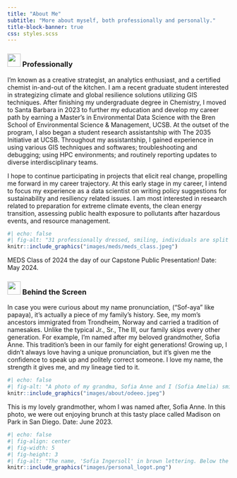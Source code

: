 ```yaml
---
title: "About Me"
subtitle: "More about myself, both professionally and personally."
title-block-banner: true
css: styles.scss
---
```


### ![](images/world-map.png){width="30"} Professionally 

I'm known as a creative strategist, an analytics enthusiast, and a certified chemist in-and-out of the kitchen. I am a recent graduate student interested in strategizing climate and global resilience solutions utilizing GIS techniques. After finishing my undergraduate degree in Chemistry, I moved to Santa Barbara in 2023 to further my education and develop my career path by earning a Master’s in Environmental Data Science with the Bren School of Environmental Science & Management, UCSB. At the outset of the program, I also began a student research assistantship with The 2035 Initiative at UCSB. Throughout my assistantship, I gained experience in using various GIS techniques and softwares; troubleshooting and debugging; using HPC environments; and routinely reporting updates to diverse interdisciplinary teams.

I hope to continue participating in projects that elicit real change, propelling me forward in my career trajectory. At this early stage in my career, I intend to focus my experience as a data scientist on writing policy suggestions for sustainability and resiliency related issues. I am most interested in research related to preparation for extreme climate events, the clean energy transition, assessing public health exposure to pollutants after hazardous events, and resource management.

::: column-margin
```r
#| echo: false
#| fig-alt: "31 professionally dressed, smiling, individuals are split into two rows. There are 29 MEDS students, one professor, and one dean (both are on the bottom right side). There are palm trees and a big red fish sculpture attached to a pole in the background."
knitr::include_graphics("images/meds/meds_class.jpeg")
```

::: {.center-text .extra-small-text .dark-gray-text .topbr}
MEDS Class of 2024 the day of our Capstone Public Presentation! Date: May 2024.
:::
:::

### ![](images/close.png){width="30"} Behind the Screen

In case you were curious about my name pronunciation, ("Sof-aya" like papaya), it's actually a piece of my family's history. See, my mom's ancestors immigrated from Trondheim, Norway and carried a tradition of namesakes. Unlike the typical Jr., Sr., The III, our family skips every other generation. For example, I'm named after my beloved grandmother, Sofia Anne. This tradition's been in our family for eight generations! Growing up, I didn't always love having a unique pronunciation, but it's given me the confidence to speak up and politely correct someone. I love my name, the strength it gives me, and my lineage tied to it.

::: column-margin
```r
#| echo: false
#| fig-alt: "A photo of my grandma, Sofia Anne and I (Sofia Amelia) smiling at a resturant. She is on the left, wearing a bright coral sweater, a light green dress, with a tan wicker purse on her lap. I (Sofia Amelia) am on the right wearing a white fuzzy sweater, pink dress, and a pearl necklace."
knitr::include_graphics("images/about/odeeo.jpeg")
```

::: {.center-text .extra-small-text .dark-gray-text .topbr}
This is my lovely grandmother, whom I was named after, Sofia Anne. In this photo, we were out enjoying brunch at this tasty place called Madison on Park in San Diego. Date: June 2023.
:::
:::

```r
#| echo: false
#| fig-align: center
#| fig-width: 5
#| fig-height: 3
#| fig-alt: "The name, 'Sofia Ingersoll' in brown lettering. Below the name sits a cartoon of a brown computer with code script. Appearing beind the computer icon is a cloud."
knitr::include_graphics("images/personal_logot.png")
```
